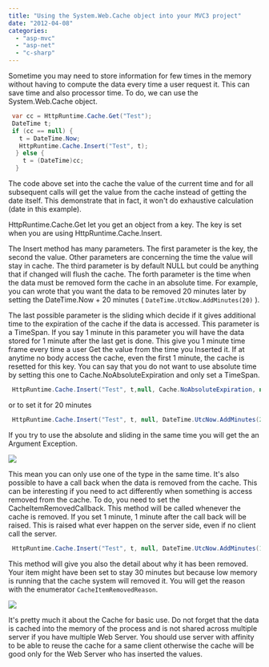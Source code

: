 ```yaml
---
title: "Using the System.Web.Cache object into your MVC3 project"
date: "2012-04-08"
categories: 
  - "asp-mvc"
  - "asp-net"
  - "c-sharp"
---
```


Sometime you may need to store information for few times in the memory without having to compute the data every time a user request it. This can save time and also processor time. To do, we can use the System.Web.Cache object.


```csharp
 var cc = HttpRuntime.Cache.Get("Test"); 
 DateTime t; 
 if (cc == null) { 
   t = DateTime.Now; 
   HttpRuntime.Cache.Insert("Test", t); 
  } else { 
    t = (DateTime)cc; 
  } 
``` 

The code above set into the cache the value of the current time and for all subsequent calls will get the value from the cache instead of getting the date itself. This demonstrate that in fact, it won't do exhaustive calculation (date in this example).

HttpRuntime.Cache.Get let you get an object from a key. The key is set when you are using HttpRuntime.Cache.Insert.

The Insert method has many parameters. The first parameter is the key, the second the value. Other parameters are concerning the time the value will stay in cache. The third parameter is by default NULL but could be anything that if changed will flush the cache. The forth parameter is the time when the data must be removed form the cache in an absolute time. For example, you can wrote that you want the data to be removed 20 minutes later by setting the DateTime.Now + 20 minutes ( `DateTime.UtcNow.AddMinutes(20)` ).

The last possible parameter is the sliding which decide if it gives additional time to the expiration of the cache if the data is accessed. This parameter is a TimeSpan. If you say 1 minute in this parameter you will have the data stored for 1 minute after the last get is done. This give you 1 minute time frame every time a user Get the value from the time you Inserted it. If at anytime no body access the cache, even the first 1 minute, the cache is resetted for this key. You can say that you do not want to use absolute time by setting this one to Cache.NoAbsoluteExpiration and only set a TimeSpan.


```csharp
 HttpRuntime.Cache.Insert("Test", t,null, Cache.NoAbsoluteExpiration, new TimeSpan(0,0,1,0)); 
```

or to set it for 20 minutes


```csharp
 HttpRuntime.Cache.Insert("Test", t, null, DateTime.UtcNow.AddMinutes(20), Cache.NoSlidingExpiration); 
```

If you try to use the absolute and sliding in the same time you will get the an Argument Exception.

![](images/cannotuseSlidingwithabsolute-400x138.png)

This mean you can only use one of the type in the same time. It's also possible to have a call back when the data is removed from the cache. This can be interesting if you need to act differently when something is access removed from the cache. To do, you need to set the CacheItemRemovedCallback. This method will be called whenever the cache is removed. If you set 1 minute, 1 minute after the call back will be raised. This is raised what ever happen on the server side, even if no client call the server.


```csharp
 HttpRuntime.Cache.Insert("Test", t, null, DateTime.UtcNow.AddMinutes(1), Cache.NoSlidingExpiration, CacheItemPriority.Normal, onRemoveCallback); 
```

This method will give you also the detail about why it has been removed. Your item might have been set to stay 30 minutes but because low memory is running that the cache system will removed it. You will get the reason with the enumerator `CacheItemRemovedReason`.

![](images/reason-400x174.png)

It's pretty much it about the Cache for basic use. Do not forget that the data is cached into the memory of the process and is not shared across multiple server if you have multiple Web Server. You should use server with affinity to be able to reuse the cache for a same client otherwise the cache will be good only for the Web Server who has inserted the values.

